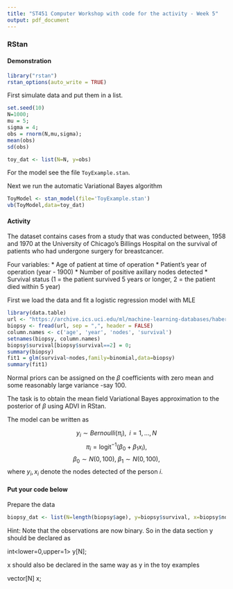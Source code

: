 ```yaml
---
title: "ST451 Computer Workshop with code for the activity - Week 5"
output: pdf_document
---
```


### RStan

#### Demonstration

```r
library("rstan")
rstan_options(auto_write = TRUE)
```

First simulate data and put them in a list.

```r
set.seed(10)
N=1000;
mu = 5;
sigma = 4;
obs = rnorm(N,mu,sigma);
mean(obs)
sd(obs)

toy_dat <- list(N=N, y=obs)
```

For the model see the file `ToyExample.stan`. 

Next we run the automatic Variational Bayes algorithm

```r
ToyModel <- stan_model(file='ToyExample.stan')
vb(ToyModel,data=toy_dat)
```


#### Activity

The dataset contains cases from a study that was conducted between, 1958 and 1970 at the University of Chicago's Billings Hospital on the survival of patients who had undergone surgery for breastcancer.

Four variables:
  * Age of patient at time of operation 
  * Patient's year of operation (year - 1900)
  * Number of positive axillary nodes detected 
  * Survival status (1 = the patient survived 5 years or longer, 2 = the patient died within 5 year)

First we load the data and fit a logistic regression model with MLE

```r
library(data.table)
url <- "https://archive.ics.uci.edu/ml/machine-learning-databases/haberman/haberman.data"
biopsy <- fread(url, sep = ",", header = FALSE)
column.names <- c('age', 'year', 'nodes', 'survival')
setnames(biopsy, column.names)
biopsy$survival[biopsy$survival==2] = 0;
summary(biopsy)
fit1 = glm(survival~nodes,family=binomial,data=biopsy)
summary(fit1)
```

Normal priors can be assigned on the $\beta$ coefficients with zero mean and some reasonably large variance -say $100$.

The task is to obtain the mean field Variational Bayes approximation to the posterior of $\beta$ using ADVI in RStan.  

The model can be written as

$$y_i\sim Bernoulli(\pi_i),\;\; i=1,...,N$$
$$\pi_i = \text{logit}^{-1}(\beta_0+\beta_1 x_{i}),$$
$$\beta_0 \sim N(0,100), \;  \beta_1 \sim N(0,100),$$
where $y_i, x_{i}$ denote the nodes detected of the person $i$.


#### Put your code below

Prepare the data 

```r
biopsy_dat <- list(N=length(biopsy$age), y=biopsy$survival, x=biopsy$nodes)
```

Hint: Note that the observations are now binary. So in the data section y should be declared as

int<lower=0,upper=1> y[N];

x should also be declared in the same way as y in the toy examples

vector[N] x;